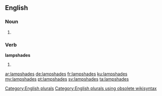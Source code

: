 ==English==

===Noun===
{{head|en}}

# {{plural of|lampshade}}

===Verb===
'''lampshades'''

# {{en-third-person singular of|lampshade}}

[[Category:English plurals]][[Category:English plurals using obsolete wikisyntax]]

[[ar:lampshades]]
[[de:lampshades]]
[[fr:lampshades]]
[[ku:lampshades]]
[[my:lampshades]]
[[pt:lampshades]]
[[sv:lampshades]]
[[ta:lampshades]]
